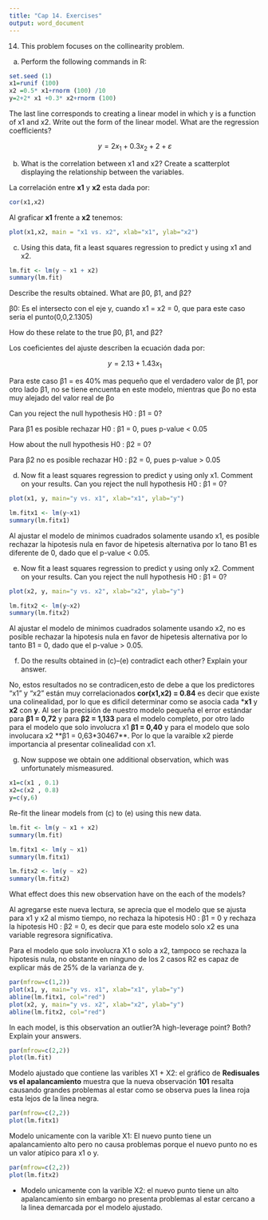 ```yaml
---
title: "Cap 14. Exercises"
output: word_document
---
```



14. This problem focuses on the collinearity problem.

(a) Perform the following commands in R:

```r
set.seed (1)
x1=runif (100)
x2 =0.5* x1+rnorm (100) /10
y=2+2* x1 +0.3* x2+rnorm (100)

```

The last line corresponds to creating a linear model in which y is
a function of x1 and x2. Write out the form of the linear model.
What are the regression coefficients?

$$y = 2x_1+0.3x_2 +2 +\varepsilon $$

b) What is the correlation between x1 and x2? Create a scatterplot
displaying the relationship between the variables.


La correlación entre **x1** y **x2** esta dada por:

```r
cor(x1,x2)
```

Al graficar **x1** frente a **x2** tenemos:

```r

plot(x1,x2, main = "x1 vs. x2", xlab="x1", ylab="x2")

```


(c) Using this data, fit a least squares regression to predict y using
x1 and x2. 

```r
lm.fit <- lm(y ~ x1 + x2)
summary(lm.fit)
```

Describe the results obtained. What are β0, β1, and β2? 

β0: Es el intersecto con el eje y, cuando x1 = x2 = 0, que para este caso seria el punto(0,0,2.1305) 


How do these relate to the true β0, β1, and β2?

Los coeficientes del ajuste describen la ecuación dada por:

$$ y = 2.13 + 1.43x_1$$

Para este caso β1 = es 40% mas pequeño que el verdadero valor de β1, por otro lado β1, no se tiene encuenta en este modelo, mientras que βo no esta muy alejado del valor real de βo


Can you reject the null hypothesis H0 : β1 = 0?

Para β1 es posible rechazar H0 : β1 = 0, pues p-value < 0.05

How about the null hypothesis H0 : β2 = 0?

Para β2 no es posible rechazar H0 : β2 = 0, pues p-value > 0.05


d) Now fit a least squares regression to predict y using only x1.
Comment on your results. Can you reject the null hypothesis
H0 : β1 = 0?

```r
plot(x1, y, main="y vs. x1", xlab="x1", ylab="y")

```

```r
lm.fitx1 <- lm(y~x1)
summary(lm.fitx1)
```
Al ajustar el modelo de minimos cuadrados solamente usando x1, es posible rechazar la hipotesis nula en favor de hipetesis alternativa por lo tano B1 es diferente de 0, dado que el p-value < 0.05.

(e) Now fit a least squares regression to predict y using only x2. Comment on your results. Can you reject the null hypothesis H0 : β1 = 0?

```r
plot(x2, y, main="y vs. x2", xlab="x2", ylab="y")

```

```r
lm.fitx2 <- lm(y~x2)
summary(lm.fitx2)
```
Al ajustar el modelo de minimos cuadrados solamente usando x2, no es posible rechazar la hipotesis nula en favor de hipetesis alternativa por lo tanto B1 = 0, dado que el p-value > 0.05.

(f) Do the results obtained in (c)–(e) contradict each other? Explain your answer.

No, estos resultados no se contradicen,esto de debe a que los predictores "x1" y "x2" están muy correlacionados **cor(x1,x2) = 0.84** es decir que existe una colinealidad, por lo que es dificil determinar como se asocia cada ***x1** y **x2** con **y**. Al ser la precisión de nuestro modelo pequeña el error estándar para **β1 = 0,72** y para  **β2 = 1,133** para el modelo completo, por otro lado para el modelo que solo involucra x1  **β1 =  0,40** y para el modelo que solo involucara x2 **β1 =  0,63*30467**. Por lo que la varaible x2 pierde importancia al presentar colinealidad con x1.



(g) Now suppose we obtain one additional observation, which was unfortunately mismeasured.


```r
x1=c(x1 , 0.1)
x2=c(x2 , 0.8)
y=c(y,6)
```

Re-fit the linear models from (c) to (e) using this new data. 

```r
lm.fit <- lm(y ~ x1 + x2)
summary(lm.fit)

```

```r
lm.fitx1 <- lm(y ~ x1)
summary(lm.fitx1)

```

```r
lm.fitx2 <- lm(y ~ x2)
summary(lm.fitx2)

```


What effect does this new observation have on the each of the models?


Al agregarse este nueva lectura, se aprecia que el modelo que se ajusta para x1 y x2 al mismo tiempo, no rechaza la hipotesis H0 : β1 = 0 y rechaza la hipotesis H0 : β2 = 0, es decir que para este modelo solo x2 es una variable regresora significativa.

Para el modelo que solo involucra X1 o solo a x2, tampoco se rechaza la hipotesis nula, no obstante en ninguno de los 2 casos R2 es capaz de explicar más de 25% de la varianza de y.



```r

par(mfrow=c(1,2))
plot(x1, y, main="y vs. x1", xlab="x1", ylab="y")
abline(lm.fitx1, col="red")
plot(x2, y, main="y vs. x2", xlab="x2", ylab="y")
abline(lm.fitx2, col="red")
```


In each model, is this observation an outlier?A high-leverage point? Both? Explain your answers.


```r
par(mfrow=c(2,2))
plot(lm.fit)
```
Modelo ajustado que contiene las varibles  X1 + X2: el gráfico de **Redisuales vs el apalancamiento** muestra que la nueva observación **101** resalta causando grandes problemas al estar como se observa pues la linea roja esta lejos de la linea negra.


```r
par(mfrow=c(2,2))
plot(lm.fitx1)
```
Modelo unicamente con la varible X1: El nuevo punto tiene un apalancamiento alto pero no causa problemas porque el nuevo punto no es un valor atípico para x1 o y.

```r
par(mfrow=c(2,2))
plot(lm.fitx2)
```
* Modelo unicamente con la varible X2: el nuevo punto tiene un alto apalancamiento sin embargo no presenta problemas al estar cercano a la linea demarcada por el modelo ajustado.